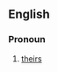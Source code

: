 ==English==

===Pronoun===
{{en-pron|desc=possessive pronoun|possessive determiner|thor}}

# {{Geordie}} [[theirs]]